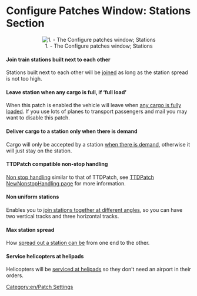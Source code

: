 =Configure Patches Window: Stations Section=

<center>[[File:en/Patches-stations.png|center|frame|1. - The Configure patches window; Stations]]</center>

====Join train stations built next to each other====
Stations built next to each other will be [[en/Archive/Manual/Settings/Join train stations|joined]] as long as the station spread is not too high.

====Leave station when any cargo is full, if ‘full load’====
When this patch is enabled the vehicle will leave when [[en/Archive/Manual/Settings/Full load any cargo|any cargo is fully loaded]]. If you use lots of planes to transport passengers and mail you may want to disable this patch.

====Deliver cargo to a station only when there is demand====
Cargo will only be accepted by a station [[en/Archive/Manual/Settings/Select goods|when there is demand]], otherwise it will just stay on the station.

====TTDPatch compatible non-stop handling====
[[en/Archive/Manual/Non-stop|Non stop handling]] similar to that of TTDPatch, see [http://wiki.ttdpatch.net/tiki-index.php?page=NewNonstopHandling TTDPatch NewNonstopHandling page] for more information.

====Non uniform stations====
Enables you to [[en/Archive/Manual/Settings/Nonuniform stations|join stations together at different angles]], so you can have two vertical tracks and three horizontal tracks.

====Max station spread====
How [[en/Archive/Manual/Settings/Change station spread|spread out a station can be]] from one end to the other.

====Service helicopters at helipads====
Helicopters will be [[en/Archive/Manual/Settings/Service at helipad|serviced at helipads]] so they don’t need an airport in their orders.

[[Category:en/Patch Settings]]